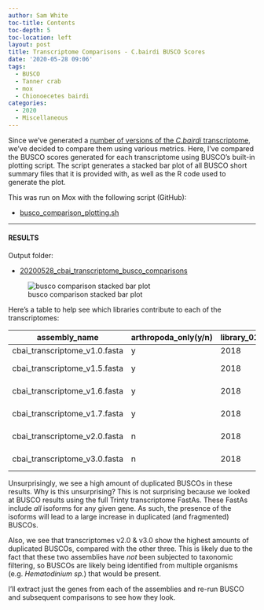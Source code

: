 ```yaml
---
author: Sam White
toc-title: Contents
toc-depth: 5
toc-location: left
layout: post
title: Transcriptome Comparisons - C.bairdi BUSCO Scores
date: '2020-05-28 09:06'
tags:
  - BUSCO
  - Tanner crab
  - mox
  - Chionoecetes bairdi
categories:
  - 2020
  - Miscellaneous
---
```

Since we've generated a [number of versions of the _C.bairdi_ transcriptome](https://github.com/RobertsLab/resources/wiki/Genomic-Resources#transcriptomes), we've decided to compare them using various metrics. Here, I've compared the BUSCO scores generated for each transcriptome using BUSCO's built-in plotting script. The script generates a stacked bar plot of all BUSCO short summary files that it is provided with, as well as the R code used to generate the plot.

This was run on Mox with the following script (GitHub):

- [busco_comparison_plotting.sh](https://github.com/RobertsLab/sams-notebook/blob/661804257f5ba47874f9a76fde3510d81675a1ea/bash_scripts/busco_comparison_plotting.sh)

---

#### RESULTS

Output folder:

- [20200528_cbai_transcriptome_busco_comparisons](https://gannet.fish.washington.edu/Atumefaciens/20200528_cbai_transcriptome_busco_comparisons/)


![busco comparison stacked bar plot](https://gannet.fish.washington.edu/Atumefaciens/20200528_cbai_transcriptome_busco_comparisons/busco_figure.png)



Here's a table to help see which libraries contribute to each of the transcriptomes:

| assembly_name                 | arthropoda_only(y/n) | library_01 | library_02 | library_03 | library_04 |
|-------------------------------|----------------------|------------|------------|------------|------------|
| cbai_transcriptome_v1.0.fasta | y                    | 2018       | 2019       | NA         | NA         |
| cbai_transcriptome_v1.5.fasta | y                    | 2018       | 2019       | 2020-GW    | NA         |
| cbai_transcriptome_v1.6.fasta | y                    | 2018       | 2019       | 2020-GW    | 2020-UW    |
| cbai_transcriptome_v1.7.fasta | y                    | 2018       | 2019       | 2020-UW    | NA         |
| cbai_transcriptome_v2.0.fasta | n                    | 2018       | 2019       | 2020-GW    | 2020-UW    |
| cbai_transcriptome_v3.0.fasta | n                    | 2018       | 2019       | 2020-UW    | NA         |

Unsurprisingly, we see a high amount of duplicated BUSCOs in these results. Why is this unsurprising? This is not surprising because we looked at BUSCO results using the full Trinty transcriptome FastAs. These FastAs include _all_ isoforms for any given gene. As such, the presence of the isoforms will lead to a large increase in duplicated (and fragmented) BUSCOs.

Also, we see that transcriptomes v2.0 & v3.0 show the highest amounts of duplicated BUSCOs, compared with the other three. This is likely due to the fact that these two assemblies have _not_ been subjected to taxonomic filtering, so BUSCOs are likely being identified from multiple organisms (e.g. _Hematodinium sp._) that would be present.

I'll extract just the genes from each of the assemblies and re-run BUSCO and subsequent comparisons to see how they look.
